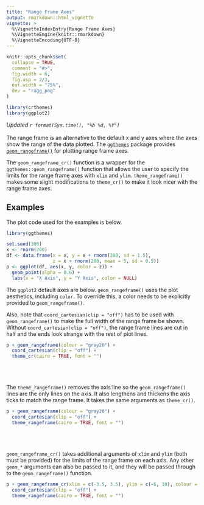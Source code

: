 ```yaml
---
title: "Range Frame Axes"
output: rmarkdown::html_vignette
vignette: >
  %\VignetteIndexEntry{Range Frame Axes}
  %\VignetteEngine{knitr::rmarkdown}
  %\VignetteEncoding{UTF-8}
---
```


```r
knitr::opts_chunk$set(
  collapse = TRUE,
  comment = "#>",
  fig.width = 6,
  fig.asp = 2/3,
  out.width = "75%",
  dev = "ragg_png"
)
```

```r
library(crthemes)
library(ggplot2)
```

*Updated `r format(Sys.time(), "%b %d, %Y")`*
\
\
The range frame is an alternative to the default x and y axes where the axes show the range of the data plotted. The [`ggthemes`](https://jrnold.github.io/ggthemes/) package provides [`geom_rangeframe()`](https://jrnold.github.io/ggthemes/reference/geom_rangeframe.html) for plotting range frame axes. 

The `geom_rangeframe_cr()` function is a wrapper for the `ggthemes::geom_rangeframe()` function that allows the user to specify the limits for the range frame axes with `xlim` and `ylim`. `theme_rangeframe()` makes some slight modifications to `theme_cr()` to make it look nicer with the range frame axes. 

## Examples

The plot code used for the examples is below.

```r
library(ggthemes)

set.seed(306)
x <- rnorm(200)
df <- data.frame(x = x, y = x + rnorm(200, sd = 1.5), 
                 z = x + rnorm(200, mean = 5, sd = 0.5))
p <- ggplot(df, aes(x, y, color = z)) +
  geom_point(alpha = 0.6) +
  labs(x = "X Axis", y = "Y Axis", color = NULL) 
```

The `ggplot2` default axes are below. `geom_rangeframe()` uses the plot aesthetics, including `color`. To override this, a color needs to be explicitly provided to `geom_rangeframe()`.

Also, note that `coord_cartesian(clip = "off")` has to be used with `geom_rangeframe()` to make the full width of the range frame be shown. Without `coord_cartesian(clip = "off")`, the range frame lines are cut in half and the ends look strange with the rest of plot lines.

```r
p + geom_rangeframe(colour = "gray20") + 
  coord_cartesian(clip = "off") +
  theme_cr(cairo = TRUE, font = "")
```
\
\
\
The `theme_rangeframe()` removes the axis line so the `geom_rangeframe()` lines are the only lines on the axis. It also lengthens and thickens the axis ticks to match the range frame. It takes the same arguments as `theme_cr()`. 

```r
p + geom_rangeframe(colour = "gray20") + 
  coord_cartesian(clip = "off") +
  theme_rangeframe(cairo = TRUE, font = "")
```
\
\
\
`geom_rangeframe_cr()` takes additional arguments of `xlim` and `ylim` (both must be provided) for the limits of the range frame on each axis. Any other `geom_*` arguments can also be passed to it, and they will be passed through to the `geom_rangeframe()` function. 

```r
p + geom_rangeframe_cr(xlim = c(-3.5, 3.5), ylim = c(-6, 10), colour = "gray20") + 
  coord_cartesian(clip = "off") +
  theme_rangeframe(cairo = TRUE, font = "")
```
